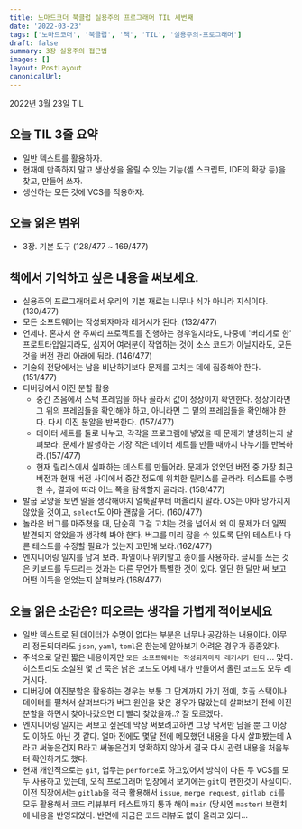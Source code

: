 ```yaml
---
title: 노마드코더 북클럽 실용주의 프로그래머 TIL 세번째
date: '2022-03-23'
tags: ['노마드코더', '북클럽', '책', 'TIL', '실용주의-프로그래머']
draft: false
summary: 3장 실용주의 접근법
images: []
layout: PostLayout
canonicalUrl:
---
```


2022년 3월 23일 TIL

## 오늘 TIL 3줄 요약

- 일반 텍스트를 활용하자.
- 현재에 만족하지 말고 생산성을 올릴 수 있는 기능(셸 스크립트, IDE의 확장 등)을 찾고, 만들어 쓰자.
- 생산하는 모든 것에 VCS를 적용하자.

## 오늘 읽은 범위

- 3장. 기본 도구 (128/477 ~ 169/477)

## 책에서 기억하고 싶은 내용을 써보세요.

- 실용주의 프로그래머로서 우리의 기본 재료는 나무나 쇠가 아니라 지식이다. (130/477)
- 모든 소프트웨어는 작성되자마자 레거시가 된다. (132/477)
- 언제나. 혼자서 한 주짜리 프로젝트를 진행하는 경우일지라도, 나중에 '버리기로 한' 프로토타입일지라도, 심지어 여러분이 작업하는 것이 소스 코드가 아닐지라도, 모든 것을 버전 관리 아래에 둬라. (146/477)
- 기술의 전당에서는 남을 비난하기보다 문제를 고치는 데에 집중해야 한다. (151/477)
- 디버깅에서 이진 분할 활용
  - 중간 즈음에서 스택 프레임을 하나 골라서 값이 정상이지 확인한다. 정상이라면 그 위의 프레임들을 확인해야 하고, 아니라면 그 밑의 프레임들을 확인해야 한다. 다시 이진 분알을 반복한다. (157/477)
  - 데이터 세트를 둘로 나누고, 각각을 프로그램에 넣었을 때 문제가 발생하는지 살펴보라. 문제가 발생하는 가장 작은 데이터 세트를 만들 때까지 나누기를 반복하라.(157/477)
  - 현재 릴리스에서 실패하는 테스트를 만들어라. 문제가 없었던 버전 중 가장 최근 버전과 현재 버전 사이에서 중간 정도에 위치한 릴리스를 골라라. 테스트를 수행한 수, 결과에 따라 어느 쪽을 탐색할지 골라라. (158/477)
- 발굽 모양을 보면 말을 생각해야지 얼룩말부터 떠올리지 말라. OS는 아마 망가지지 않았을 것이고, `select`도 아마 괜찮을 거다. (160/477)
- 놀라운 버그를 마주쳤을 때, 단순히 그걸 고치는 것을 넘어서 왜 이 문제가 더 일찍 발견되지 않았을까 생각해 봐야 한다. 버그를 미리 잡을 수 있도록 단위 테스트나 다른 테스트를 수정할 필요가 있는지 고민해 보라.(162/477)
- 엔지니어링 일지를 남겨 보라. 파일이나 위키말고 종이를 사용하라. 글씨를 쓰는 것은 키보드를 두드리는 것과는 다른 무언가 특별한 것이 있다. 일단 한 달만 써 보고 어떤 이득을 얻었는지 살펴보라.(168/477)

## 오늘 읽은 소감은? 떠오르는 생각을 가볍게 적어보세요

- 일반 텍스트로 된 데이터가 수명이 없다는 부분은 너무나 공감하는 내용이다. 아무리 정돈되더라도 `json`, `yaml`, `toml`은 한눈에 알아보기 어려운 경우가 종종있다.
- 주석으로 달린 짧은 내용이지만 `모든 소프트웨어는 작성되자마자 레거시가 된다.`.. 맞다. 히스토리도 소실된 몇 년 묵은 낡은 코드도 어제 내가 만들어서 올린 코드도 모두 레거시다.
- 디버깅에 이진분할은 활용하는 경우는 보통 그 단계까지 가기 전에, 호출 스택이나 데이터를 펼쳐서 살펴보다가 버그 원인을 찾은 경우가 많았는데 살펴보기 전에 이진분할을 하면서 찾아나갔으면 더 빨리 찾았을까..? 잘 모르겠다.
- 엔지니어링 일지는 써보고 싶은데 막상 써보려고하면 그냥 낙서만 남을 뿐 그 이상도 이하도 아닌 것 같다. 얼마 전에도 몇달 전에 메모했던 내용을 다시 살펴봤는데 A라고 써놓은건지 B라고 써놓은건지 명확하지 않아서 결국 다시 관련 내용을 처음부터 확인하기도 했다.
- 현재 개인적으로는 `git`, 업무는 `perforce`로 하고있어서 방식이 다른 두 VCS를 모두 사용하고 있는데, 오직 프로그래머 입장에서 보기에는 `git`이 편한것이 사실이다. 이전 직장에서는 `gitlab`을 적극 활용해서 `issue`, `merge request`, `gitlab ci`를 모두 활용해서 코드 리뷰부터 테스트까지 통과 해야 `main` (당시엔 `master`) 브랜치에 내용을 반영되었다. 반면에 지금은 코드 리뷰도 없이 올리고 있다...
